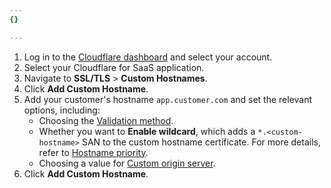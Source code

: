 ```yaml
---
{}

---
```


1. Log in to the [Cloudflare dashboard](https://dash.cloudflare.com) and select your account.
2. Select your Cloudflare for SaaS application.
3. Navigate to **SSL/TLS** > **Custom Hostnames**.
4. Click **Add Custom Hostname**.
5. Add your customer's hostname `app.customer.com` and set the relevant options, including:
   * Choosing the [Validation method](/cloudflare-for-platforms/cloudflare-for-saas/security/certificate-management/issue-and-validate/validate-certificates/).
   * Whether you want to **Enable wildcard**, which adds a `*.<custom-hostname>` SAN to the custom hostname certificate. For more details, refer to [Hostname priority](/ssl/reference/certificate-and-hostname-priority/#hostname-priority).
   * Choosing a value for [Custom origin server](/cloudflare-for-platforms/cloudflare-for-saas/start/advanced-settings/custom-origin/).
6. Click **Add Custom Hostname**.
